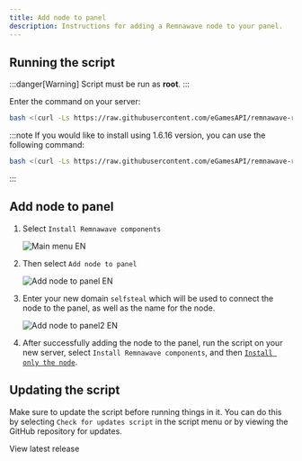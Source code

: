 ```yaml
---
title: Add node to panel
description: Instructions for adding a Remnawave node to your panel.
---
```



## Running the script

:::danger[Warning]
Script must be run as **root**.
:::

Enter the command on your server:

```bash
bash <(curl -Ls https://raw.githubusercontent.com/eGamesAPI/remnawave-reverse-proxy/refs/heads/main/install_remnawave.sh)
```

:::note
If you would like to install using 1.6.16 version, you can use the following command:

```bash
bash <(curl -Ls https://raw.githubusercontent.com/eGamesAPI/remnawave-reverse-proxy/refs/tags/v.1.7.5/install_remnawave.sh)
```
:::

## Add node to panel

<Steps>

1. Select `Install Remnawave components`

    ![Main menu EN](https://raw.githubusercontent.com/eGamesAPI/remnawave-reverse-proxy/refs/heads/main/docs/src/assets/en/main_menu.webp)

2. Then select `Add node to panel`

    ![Add node to panel EN](https://raw.githubusercontent.com/eGamesAPI/remnawave-reverse-proxy/refs/heads/main/docs/src/assets/en/add_node_to_panel.webp)

3. Enter your new domain `selfsteal` which will be used to connect the node to the panel, as well as the name for the node.

    ![Add node to panel2 EN](https://raw.githubusercontent.com/eGamesAPI/remnawave-reverse-proxy/refs/heads/main/docs/src/assets/en/add_node_to_panel2.webp)

4. After successfully adding the node to the panel, run the script on your new server, select `Install Remnawave components`, and then [`Install only the node`](https://wiki.egam.es/installation/node-only/).

</Steps>

## Updating the script

Make sure to update the script before running things in it. You can do this by selecting `Check for updates script` in the script menu or by viewing the GitHub repository for updates.

<div style={{ display: 'flex', flexDirection: 'column', alignItems: 'center', gap: '1rem', textAlign: 'center' }}>
    <LinkButton
        href="https://github.com/eGamesAPI/remnawave-reverse-proxy/releases/latest"
        icon="github"
        iconPlacement="start"
    >
        View latest release
    </LinkButton>
</div>
